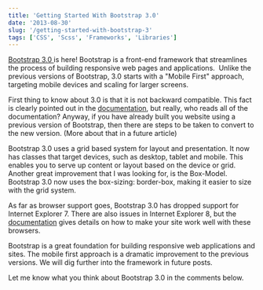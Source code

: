 ```yaml
---
title: 'Getting Started With Bootstrap 3.0'
date: '2013-08-30'
slug: '/getting-started-with-bootstrap-3'
tags: ['CSS', 'Scss', 'Frameworks', 'Libraries']
---
```


<a href="http://getbootstrap.com/" target="_blank">
  Bootstrap 3.0
</a> is here! Bootstrap is a front-end framework that streamlines the process of building responsive
web pages and applications.  Unlike the previous versions of Bootstrap, 3.0 starts with a "Mobile First"
approach, targeting mobile devices and scaling for larger screens.

First thing to know about 3.0 is that it is not backward compatible. This fact is clearly pointed out in the <a href="http://getbootstrap.com/getting-started/#migration" target="_blank">documentation</a>, but really, who reads all of the documentation? Anyway, if you have already built you website using a previous version of Bootstrap, then there are steps to be taken to convert to the new version. (More about that in a future article)

Bootstrap 3.0 uses a grid based system for layout and presentation. It now has classes that target devices, such as desktop, tablet and mobile. This enables you to serve up content or layout based on the device or grid. Another great improvement that I was looking for, is the Box-Model. Bootstrap 3.0 now uses the box-sizing: border-box, making it easier to size with the grid system.

As far as browser support goes, Bootstrap 3.0 has dropped support for Internet Explorer 7. There are also issues in Internet Explorer 8, but the <a href="http://getbootstrap.com/getting-started/#migration" target="_blank">documentation</a> gives details on how to make your site work well with these browsers.

Bootstrap is a great foundation for building responsive web applications and sites. The mobile first approach is a dramatic improvement to the previous versions. We will dig further into the framework in future posts.

Let me know what you think about Bootstrap 3.0 in the comments below.
